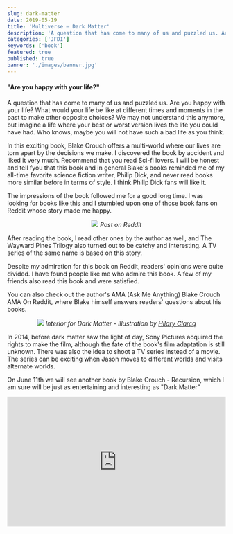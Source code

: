 ```yaml
---
slug: dark-matter
date: 2019-05-19
title: 'Multiverse – Dark Matter'
description: 'A question that has come to many of us and puzzled us. Are you happy with your life? What would your life be like at different times and moments in the past to make other opposite choices? We may not understand this anymore, but imagine a life where your best or worst version lives the life you could have had. Who knows, maybe you will not have such a bad life as you think.'
categories: ['JFDI']
keywords: ['book']
featured: true
published: true
banner: './images/banner.jpg'
---
```


#### "Are you happy with your life?"

A question that has come to many of us and puzzled us. Are you happy with your life? What would your life be like at different times and moments in the past to make other opposite choices? We may not understand this anymore, but imagine a life where your best or worst version lives the life you could have had. Who knows, maybe you will not have such a bad life as you think.

In this exciting book, Blake Crouch offers a multi-world where our lives are torn apart by the decisions we make. I discovered the book by accident and liked it very much. Recommend that you read Sci-fi lovers. I will be honest and tell fyou that this book and in general Blake's books reminded me of my all-time favorite science fiction writer, Philip Dick, and never read books more similar before in terms of style. I think Philip Dick fans will like it.

The impressions of the book followed me for a good long time. I was looking for books like this and I stumbled upon one of those book fans on Reddit whose story made me happy.

<p align="center">
  <img src="https://zolianipanda.files.wordpress.com/2019/05/cleanshot-2019-05-09-at-13.55.19402x.png?w=663&h=203&zoom=2" />
  <em>Post on Reddit</em>
</p>

After reading the book, I read other ones by the author as well, and The Wayward Pines Trilogy also turned out to be catchy and interesting. A TV series of the same name is based on this story.

Despite my admiration for this book on Reddit, readers' opinions were quite divided. I have found people like me who admire this book. A few of my friends also read this book and were satisfied.

You can also check out the author's AMA (Ask Me Anything) Blake Crouch AMA On Reddit, where Blake himself answers readers' questions about his books.

<p align="center">
  <img class="rounded-md" src="https://pbs.twimg.com/media/FODxClmVcAYi5wi?format=jpg&name=small" />
  <em>Interior for Dark Matter - illustration by <a href="https://twitter.com/blakecrouch1/status/1504477293002981381" target="_blank">Hilary Clarcq</a></em>
</p>

In 2014, before dark matter saw the light of day, Sony Pictures acquired the rights to make the film, although the fate of the book's film adaptation is still unknown. There was also the idea to shoot a TV series instead of a movie. The series can be exciting when Jason moves to different worlds and visits alternate worlds.

On June 11th we will see another book by Blake Crouch - Recursion, which I am sure will be just as entertaining and interesting as "Dark Matter"

<iframe width="100%" height="300" scrolling="no" frameborder="no" src="https://w.soundcloud.com/player/?url=https%3A//api.soundcloud.com/tracks/73799584&color=%23ff5500&auto_play=false&hide_related=false&show_comments=true&show_user=true&show_reposts=false&show_teaser=true&visual=true"></iframe>
